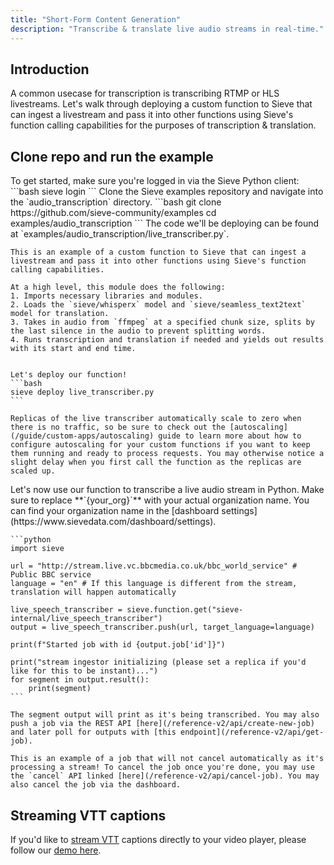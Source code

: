 ```yaml
---
title: "Short-Form Content Generation"
description: "Transcribe & translate live audio streams in real-time."
---
```


## **Introduction**

A common usecase for transcription is transcribing RTMP or HLS livestreams. Let's walk through deploying a custom function to Sieve that can ingest a livestream and pass it into other functions using Sieve's function calling capabilities for the purposes of transcription & translation.

## **Clone repo and run the example**

<Steps>
  <Step title="Login with Sieve client">
    To get started, make sure you're logged in via the Sieve Python client:
    ```bash
    sieve login
    ```
  </Step>

  <Step title="Clone example">
    Clone the Sieve examples repository and navigate into the `audio_transcription` directory.
    ```bash
    git clone https://github.com/sieve-community/examples
    cd examples/audio_transcription
    ```

  </Step>

  <Step title="Deploy custom function">
    The code we'll be deploying can be found at `examples/audio_transcription/live_transcriber.py`.

    This is an example of a custom function to Sieve that can ingest a livestream and pass it into other functions using Sieve's function calling capabilities.

    At a high level, this module does the following:
    1. Imports necessary libraries and modules.
    2. Loads the `sieve/whisperx` model and `sieve/seamless_text2text` model for translation.
    3. Takes in audio from `ffmpeg` at a specified chunk size, splits by the last silence in the audio to prevent splitting words.
    4. Runs transcription and translation if needed and yields out results with its start and end time.


    Let's deploy our function!
    ```bash
    sieve deploy live_transcriber.py
    ```

    Replicas of the live transcriber automatically scale to zero when there is no traffic, so be sure to check out the [autoscaling](/guide/custom-apps/autoscaling) guide to learn more about how to configure autoscaling for your custom functions if you want to keep them running and ready to process requests. You may otherwise notice a slight delay when you first call the function as the replicas are scaled up.

  </Step>

  <Step title="Try it out!">
    Let's now use our function to transcribe a live audio stream in Python. Make sure to replace **`{your_org}`** with your actual organization name. You can find your organization name in the [dashboard settings](https://www.sievedata.com/dashboard/settings).

    ```python
    import sieve

    url = "http://stream.live.vc.bbcmedia.co.uk/bbc_world_service" # Public BBC service
    language = "en" # If this language is different from the stream, translation will happen automatically

    live_speech_transcriber = sieve.function.get("sieve-internal/live_speech_transcriber")
    output = live_speech_transcriber.push(url, target_language=language)

    print(f"Started job with id {output.job['id']}")

    print("stream ingestor initializing (please set a replica if you'd like for this to be instant)...")
    for segment in output.result():
        print(segment)
    ```

    The segment output will print as it's being transcribed. You may also push a job via the REST API [here](/reference-v2/api/create-new-job) and later poll for outputs with [this endpoint](/reference-v2/api/get-job).

    This is an example of a job that will not cancel automatically as it's processing a stream! To cancel the job once you're done, you may use the `cancel` API linked [here](/reference-v2/api/cancel-job). You may also cancel the job via the dashboard.

  </Step>
</Steps>

## Streaming VTT captions

If you'd like to [stream VTT](https://developer.mozilla.org/en-US/docs/Web/API/WebVTT_API#tutorial_on_how_to_write_a_webvtt_file) captions directly to your video player, please follow our [demo here](https://github.com/sieve-community/examples/tree/main/audio_transcription/live_vtt_demo).
